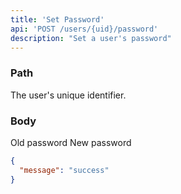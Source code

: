 ```yaml
---
title: 'Set Password'
api: 'POST /users/{uid}/password'
description: "Set a user's password"
---
```


### Path

<ParamField path="uid" type="string" required>
  The user's unique identifier.
</ParamField>

### Body

<ParamField body="oldPassword" type="string" required>
  Old password
</ParamField>

<ParamField body="newPassword" type="string" required>
  New password
</ParamField>

<ResponseExample>

```json 201: Created
{
  "message": "success"
}
```

</ResponseExample>
